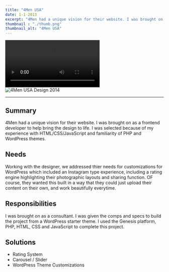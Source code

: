 ```yaml
---
title: "4Men USA"
date: 1-1-2013
excerpt: "4Men had a unique vision for their website. I was brought on as a frontend developer to help bring the design to life."
thumbnail : "./thumb.png"
thumbnail_alt: "4Men USA"
---
```



<section className={portfolioStyles.video}>
<video controls><source src={menVideo} type="video/mp4"/></video>
</section>

<section className={portfolioStyles.portfolioImage}>
<img src={menImage} alt="4Men USA Design 2014"/>
</section>

***

## Summary
4Men had a unique vision for their website. I was brought on as a frontend developer to help bring the design to life. I was selected because of my experience with HTML/CSS/JavaScript and familiarity of PHP and WordPress themes.

## Needs
Working with the designer, we addressed thier needs for customizations for WordPress which included an Instagram type experience, including a rating engine highlighting their photographic layouts and sharing function. OF course, they wanted this built in a way that they could just upload their content on their own, and work beautifully everytime.

## Responsibilities
I was brought on as a consultant. I was given the comps and specs to build the project from a WordPress starter theme. I used the Genesis platform, PHP, HTML, CSS and JavaScript to complete this project.

## Solutions
* Rating System
* Carousel / Slider
* WordPress Theme Customizations
